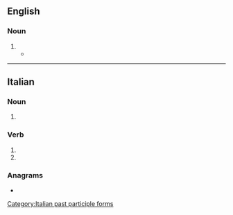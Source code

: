 ==English==

===Noun===
{{en-noun}}

# {{obs sp|en|cavalgade}}
#* {{RQ:Butler Hudibras|passage=First he that led the '''cavalcate''', <br>Wore a sow-gelder's flagellet, <br>On which he blew as strong a levet.}}

----

==Italian==

===Noun===
{{head|it|noun form|g=f}}

# {{plural of|it|cavalcata}}

===Verb===
{{head|it|verb form}}

# {{inflection of|it|cavalcare||2|p|pres|indc|;|2|p|impr}}
# {{feminine plural of|it|cavalcato}}

===Anagrams===
* {{anagrams|it|a=aaacceltv|calcavate|laccavate|lavatacce}}

[[Category:Italian past participle forms]]